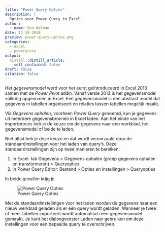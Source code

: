 ```yaml
---
title: "Power Query Opties"
description: |
  Opties voor Power Query in Excel.
author:
  - name: Ben Welman
date: 11-18-2018
preview: power-query-opties.png
categories:
  - excel
  - powerquery
output:
  distill::distill_article:
    self_contained: false
draft: false
citation: false
---
```


Het *gegevensmodel* werd voor het eerst geïntroduceerd in Excel 2010 samen met de *Power Pivot* addin. Vanaf versie 2013 is het gegevensmodel volledig opgenomen in Excel. Een gegevensmodel is een abstract model dat gegevens in tabellen organiseert en relaties tussen tabellen mogelijk maakt.

Via *Gegevens ophalen*, voorheen *Power Query* genoemd, kun je gegevens uit meerdere gegevensbronnen in Excel laden. Aan het einde van het importproces heb je de keuze om de gegevens naar een werkblad, het gegevensmodel of beide te laden.

Niet altijd heb je deze keuze en dat wordt veroorzaakt door de standaardinstellingen voor het laden van query's. Deze standaardinstellingen zijn op twee manieren te bereiken:

1.  In Excel: tab Gegevens > Gegevens ophalen (groep gegevens ophalen en transformeren) > Queryopties
2.  In Power Query Editor: Bestand > Opties en instellingen > Queryopties

In beide gevallen krijg je

![Power Query Opties](power-query-opties.png)

Met de standaardinstellingen voor het laden worden de gegevens naar een nieuw werkblad geladen als er één query wordt geladen. Wanneer je twee of meer tabellen importeert wordt automatisch een gegevensmodel gemaakt. Je kunt het dialoogvenster Laden naar gebruiken om deze instellingen voor een bepaalde query te overschrijven.
